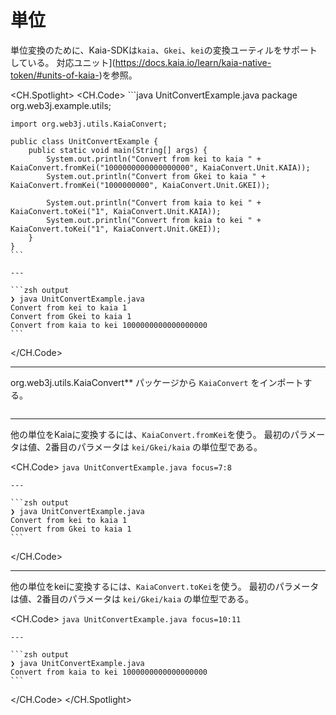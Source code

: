 # 単位

単位変換のために、Kaia-SDKは`kaia`、`Gkei`、`kei`の変換ユーティルをサポートしている。 対応ユニット](https://docs.kaia.io/learn/kaia-native-token/#units-of-kaia-)を参照。

<CH.Spotlight>
  <CH.Code>
    ```java UnitConvertExample.java
    package org.web3j.example.utils;

    import org.web3j.utils.KaiaConvert;

    public class UnitConvertExample {
        public static void main(String[] args) {
            System.out.println("Convert from kei to kaia " + KaiaConvert.fromKei("1000000000000000000", KaiaConvert.Unit.KAIA));
            System.out.println("Convert from Gkei to kaia " + KaiaConvert.fromKei("1000000000", KaiaConvert.Unit.GKEI));

            System.out.println("Convert from kaia to kei " + KaiaConvert.toKei("1", KaiaConvert.Unit.KAIA));
            System.out.println("Convert from kaia to kei " + KaiaConvert.toKei("1", KaiaConvert.Unit.GKEI));
        }
    }
    ```

    ---

    ```zsh output
    ❯ java UnitConvertExample.java
    Convert from kei to kaia 1
    Convert from Gkei to kaia 1
    Convert from kaia to kei 1000000000000000000
    ```
  </CH.Code>

  ---

  org.web3j.utils.KaiaConvert\*\* パッケージから `KaiaConvert` をインポートする。

  ```java UnitConvertExample.java focus=1:3
  ```

  ---

  他の単位をKaiaに変換するには、`KaiaConvert.fromKei`を使う。 最初のパラメータは値、2番目のパラメータは `kei/Gkei/kaia` の単位型である。

  <CH.Code>
    ```java UnitConvertExample.java focus=7:8
    ```

    ---

    ```zsh output
    ❯ java UnitConvertExample.java
    Convert from kei to kaia 1
    Convert from Gkei to kaia 1
    ```
  </CH.Code>

  ---

  他の単位をkeiに変換するには、`KaiaConvert.toKei`を使う。 最初のパラメータは値、2番目のパラメータは `kei/Gkei/kaia` の単位型である。

  <CH.Code>
    ```java UnitConvertExample.java focus=10:11
    ```

    ---

    ```zsh output
    ❯ java UnitConvertExample.java
    Convert from kaia to kei 1000000000000000000
    ```
  </CH.Code>
</CH.Spotlight>

